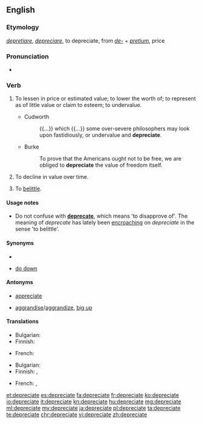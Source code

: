 ==English==

===Etymology===
{{etyl|la|en}} ''[[depretiare]]'', ''[[depreciare]]'', to depreciate, from ''[[de-#Latin|de-]]'' + ''[[pretium]]'', price

===Pronunciation===
* {{a|UK}} {{IPA|/dɪˈpɹiːʃɪeɪt/}}

===Verb===
{{en-verb|depreciat|ing}}

# {{context|transitive|lang=en}} To lessen in price or estimated value; to lower the worth of; to represent as of little value or claim to esteem; to undervalue.
#* {{rfdate}} Cudworth
#*: {{...}} which {{...}} some over-severe philosophers may look upon fastidiously, or undervalue and '''depreciate'''.
#* {{rfdate}} Burke
#*: To prove that the Americans ought not to be free, we are obliged to '''depreciate''' the value of freedom itself.
# {{context|intransitive|lang=en}} To decline in value over time.
# {{context|transitive|lang=en}} To [[belittle]].

====Usage notes====
* Do not confuse with '''[[deprecate]]''', which means 'to disapprove of'. The meaning of ''deprecate'' has lately been [[encroach]]ing on ''depreciate'' in the sense 'to belittle'.

====Synonyms====
* {{sense|reduce in value over time}}
* {{sense|belittle}} [[do down]]

====Antonyms====
* {{sense|reduce in value over time}} [[appreciate]]
* {{sense|belittle}} [[aggrandise]]/[[aggrandize]], [[big up]] {{qualifier|slang}}

====Translations====
{{trans-top|To reduce in value over time}}
* Bulgarian: {{t+|bg|обезценявам}}
* Finnish: {{t+|fi|laskea}}
{{trans-mid}}
* French: {{t+|fr|déprécier}}
{{trans-bottom}}
{{trans-top|To [[belittle]]}}
* Bulgarian: {{t+|bg|подценявам}}
* Finnish: {{t|fi|vähätellä}}, {{t|fi|väheksyä}}
{{trans-mid}}
* French: {{t+|fr|déprécier}}, {{t+|fr|rabaisser}}
{{trans-bottom}}

[[et:depreciate]]
[[es:depreciate]]
[[fa:depreciate]]
[[fr:depreciate]]
[[ko:depreciate]]
[[io:depreciate]]
[[it:depreciate]]
[[kn:depreciate]]
[[hu:depreciate]]
[[mg:depreciate]]
[[ml:depreciate]]
[[my:depreciate]]
[[ja:depreciate]]
[[pl:depreciate]]
[[ta:depreciate]]
[[te:depreciate]]
[[chr:depreciate]]
[[vi:depreciate]]
[[zh:depreciate]]